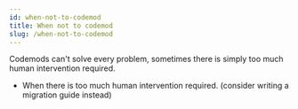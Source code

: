 ```yaml
---
id: when-not-to-codemod
title: When not to codemod
slug: /when-not-to-codemod
---
```


Codemods can't solve every problem, sometimes there is simply too much human intervention required.

- When there is too much human intervention required. (consider writing a migration guide instead)
